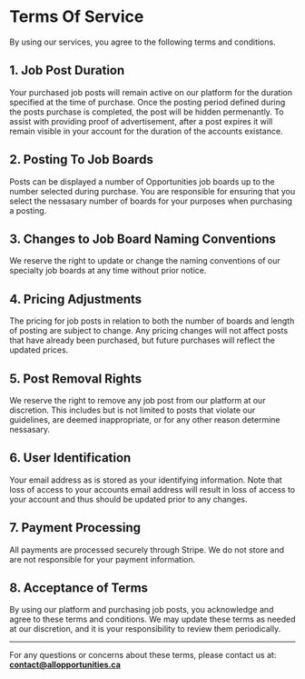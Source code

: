 # Terms Of Service

By using our services, you agree to the following terms and conditions.

## 1. Job Post Duration

Your purchased job posts will remain active on our platform for the duration specified at the time of purchase.
Once the posting period defined during the posts purchase is completed, the post will be hidden permenantly.
To assist with providing proof of advertisement, after a post expires it will remain visible in your account for the duration of the accounts existance.

## 2. Posting To Job Boards

Posts can be displayed a number of Opportunities job boards up to the number selected during purchase.
You are responsible for ensuring that you select the nessasary number of boards for your purposes when purchasing a posting.

## 3. Changes to Job Board Naming Conventions

We reserve the right to update or change the naming conventions of our specialty job boards at any time without prior notice.

## 4. Pricing Adjustments

The pricing for job posts in relation to both the number of boards and length of posting are subject to change.
Any pricing changes will not affect posts that have already been purchased, but future purchases will reflect the updated prices.

## 5. Post Removal Rights

We reserve the right to remove any job post from our platform at our discretion.
This includes but is not limited to posts that violate our guidelines, are deemed inappropriate, or for any other reason determine nessasary.

## 6. User Identification

Your email address as is stored as your identifying information.
Note that loss of access to your accounts email address will result in loss of access to your account and thus should be updated prior to any changes.

## 7. Payment Processing

All payments are processed securely through Stripe. We do not store and are not responsible for your payment information.

## 8. Acceptance of Terms

By using our platform and purchasing job posts, you acknowledge and agree to these terms and conditions.
We may update these terms as needed at our discretion, and it is your responsibility to review them periodically.

---

For any questions or concerns about these terms, please contact us at: **contact@allopportunities.ca**
